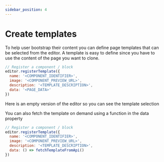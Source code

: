 ```yaml
---
sidebar_position: 4
---
```


# Create templates

To help user bootstrap their content you can define page templates that can be selected from the editor. A template is easy to define since you have to use the content of the page you want to clone.

```js
// Register a component / block
editor.registerTemplate({
  name: '<COMPONENT_IDENTIFIER>',
  image: '<COMPONENT_PREVIEW_URL>',
  description: '<TEMPLATE_DESCRIPTION>',
  data: '<PAGE_DATA>'
})
```

Here is an empty version of the editor so you can see the template selection


<EditorDemo withoutContent title="Test the template system"/>

You can also fetch the template on demand using a function in the data property

```js
// Register a component / block
editor.registerTemplate({
  name: '<COMPONENT_IDENTIFIER>',
  image: '<COMPONENT_PREVIEW_URL>',
  description: '<TEMPLATE_DESCRIPTION>',
  data: () => fetchTemplateFromApi()
})
```

